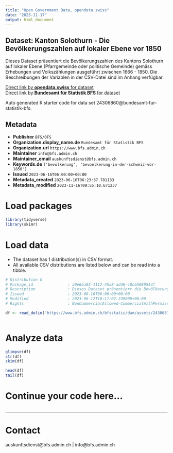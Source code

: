 ```yaml
---
title: "Open Government Data, opendata.swiss"
date: "2023-11-17"
output: html_document
---
```


## Dataset: Kanton Solothurn - Die Bevölkerungszahlen auf lokaler Ebene vor 1850

Dieses Dataset präsentiert die Bevölkerungszahlen des Kantons Solothurn auf lokaler Ebene (Pfarrgemeinde oder politische Gemeinde) gemäss Erhebungen und Volkszählungen ausgeführt zwischen 1666 - 1850. Die Beschreibungen der Variablen in der CSV-Datei sind im Anhang verfügbar.

[Direct link by **opendata.swiss** for dataset](https://opendata.swiss/de/dataset/kanton-solothurn-die-bevolkerungszahlen-auf-lokaler-ebene-vor-1850)<br>
[Direct link by **Bundesamt für Statistik BFS** for dataset](https://www.bfs.admin.ch/asset/de/ts-x-01-2223-SO)

Auto generated R starter code for data set 24306860@bundesamt-fur-statistik-bfs.

## Metadata

- **Publisher** `BFS/OFS`
- **Organization.display_name.de** `Bundesamt für Statistik BFS`
- **Organization.url** `https://www.bfs.admin.ch`
- **Maintainer** `info@bfs.admin.ch`
- **Maintainer_email** `auskunftsdienst@bfs.admin.ch`
- **Keywords.de** `['bevolkerung', 'bevoelkerung-in-der-schweiz-vor-1850']`
- **Issued** `2023-06-16T06:00:00+00:00`
- **Metadata_created** `2023-06-16T06:23:37.781133`
- **Metadata_modified** `2023-11-16T09:55:10.671237`


# Load packages

```r

library(tidyverse)
library(skimr)

```

# Load data

-   The dataset has 1 distribution(s) in CSV format.
-   All available CSV distributions are listed below and can be read into a tibble.

```r

# Distribution 0
# Package_id               : a0e6ba03-1112-45a8-ad46-c0cb5089544f
# Description              : Dieses Dataset präsentiert die Bevölkerungszahlen des Kantons Solothurn auf lokaler Ebene (Pfarrgemeinde oder politische Gemeinde) gemäss Erhebungen und Volkszählungen ausgeführt zwischen 1666 - 1850. Die Beschreibungen der Variablen in der CSV-Datei sind im Anhang verfügbar.
# Issued                   : 2023-06-16T06:00:00+00:00
# Modified                 : 2023-06-12T10:11:02.239000+00:00
# Rights                   : NonCommercialAllowed-CommercialWithPermission-ReferenceRequired

df <- read_delim('https://www.bfs.admin.ch/bfsstatic/dam/assets/24306870/master')



```

# Analyze data

```r

glimpse(df)
str(df)
skim(df)

head(df)
tail(df)

```

# Continue your code here...

```r

```

------------------------------------------------------------------------

# Contact

auskunftsdienst@bfs.admin.ch | info@bfs.admin.ch
